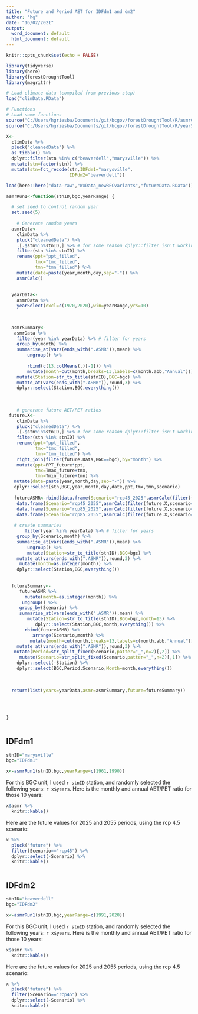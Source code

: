```yaml
---
title: "Future and Period AET for IDFdm1 and dm2"
author: "hg"
date: "16/02/2021"
output:
  word_document: default
  html_document: default
---
```


```r
knitr::opts_chunk$set(echo = FALSE)

library(tidyverse)
library(here)
library(forestDroughtTool)
library(magrittr)

# Load climate data (compiled from previous step)
load("climData.RData")

# Functions
# Load some functions
source("C:/Users/hgriesba/Documents/git/bcgov/forestDroughtTool/R/asmrCalc.R")
source("C:/Users/hgriesba/Documents/git/bcgov/forestDroughtTool/R/yearSelect.R")

X<-
  climData %>% 
  pluck("cleanedData") %>% 
  as_tibble() %>% 
  dplyr::filter(stn %in% c("beaverdell","marysville")) %>% 
  mutate(stn=factor(stn)) %>% 
  mutate(stn=fct_recode(stn,IDFdm1="marysville",
                        IDFdm2="beaverdell"))


```


```r

load(here::here("data-raw","WxData_newBECvariants","futureData.RData"))

```

```r

asmrRun1<-function(stnID,bgc,yearRange) {

  # set seed to control random year 
  set.seed(5)  
  
    # Generate random years
  asmrData<-
    climData %>% 
    pluck("cleanedData") %>% 
    .[.$stn%in%stnID,] %>% # for some reason dplyr::filter isn't working
    filter(stn %in% stnID) %>% 
    rename(ppt="ppt_filled",
           tmx="tmx_filled",
           tmn="tmn_filled") %>% 
    mutate(date=paste(year,month,day,sep="-")) %>% 
    asmrCalc()
  
  
  yearData<-
    asmrData %>% 
    yearSelect(excl=c(1970,2020),win=yearRange,yrs=10)
  

  
  asmrSummary<- 
   asmrData %>% 
    filter(year %in% yearData) %>% # filter for years
    group_by(month) %>% 
    summarise_at(vars(ends_with(".ASMR")),mean) %>%
        ungroup() %>%
    
        rbind(c(13,colMeans(.)[-1])) %>%
        mutate(month=cut(month,breaks=13,labels=c(month.abb,"Annual"))) %>% 
    mutate(Station=str_to_title(stnID),BGC=bgc) %>% 
    mutate_at(vars(ends_with(".ASMR")),round,3) %>% 
    dplyr::select(Station,BGC,everything()) 
  
  
  
    # generate future AET/PET ratios
 future.X<-
    climData %>% 
    pluck("cleanedData") %>% 
    .[.$stn%in%stnID,] %>% # for some reason dplyr::filter isn't working
    filter(stn %in% stnID) %>% 
    rename(ppt="ppt_filled",
           tmx="tmx_filled",
           tmn="tmn_filled") %>% 
    right_join(filter(future.Data,BGC==bgc),by="month") %>% 
    mutate(ppt=PPT_future*ppt,
           tmx=Tmax_future+tmx,
           tmn=Tmin_future+tmn) %>% 
   mutate(date=paste(year,month,day,sep="-")) %>% 
   dplyr::select(stn,BGC,year,month,day,date,ppt,tmx,tmn,scenario)
    
   futureASMR<-rbind(data.frame(Scenario="rcp45_2025",asmrCalc(filter(future.X,scenario=="2025_rcp45_dif"))),
    data.frame(Scenario="rcp45_2055",asmrCalc(filter(future.X,scenario=="2055_rcp45_dif"))),
    data.frame(Scenario="rcp85_2025",asmrCalc(filter(future.X,scenario=="2025_rcp85_dif"))),
    data.frame(Scenario="rcp85_2055",asmrCalc(filter(future.X,scenario=="2055_rcp85_dif")))) %>% 
   
   # create summaries
       filter(year %in% yearData) %>% # filter for years
    group_by(Scenario,month) %>% 
    summarise_at(vars(ends_with(".ASMR")),mean) %>%
        ungroup() %>%
        mutate(Station=str_to_title(stnID),BGC=bgc) %>% 
    mutate_at(vars(ends_with(".ASMR")),round,3) %>% 
     mutate(month=as.integer(month)) %>% 
    dplyr::select(Station,BGC,everything()) 
     
   
  futureSummary<- 
     futureASMR %>% 
       mutate(month=as.integer(month)) %>% 
      ungroup() %>% 
     group_by(Scenario) %>% 
     summarise_at(vars(ends_with(".ASMR")),mean) %>% 
        mutate(Station=str_to_title(stnID),BGC=bgc,month=13) %>%
           dplyr::select(Station,BGC,month,everything()) %>% 
       rbind(futureASMR) %>% 
          arrange(Scenario,month) %>% 
         mutate(month=cut(month,breaks=13,labels=c(month.abb,"Annual"))) %>% 
    mutate_at(vars(ends_with(".ASMR")),round,3) %>% 
   mutate(Period=str_split_fixed(Scenario,patter="_",n=2)[,2]) %>% 
     mutate(Scenario=str_split_fixed(Scenario,patter="_",n=2)[,1]) %>% 
    dplyr::select(-Station) %>% 
    dplyr::select(BGC,Period,Scenario,Month=month,everything())
 
  
  
  return(list(years=yearData,asmr=asmrSummary,future=futureSummary))
 

  
  
}
  


```



## IDFdm1

```r
stnID="marysville"
bgc="IDFdm1"

x<-asmrRun1(stnID,bgc,yearRange=c(1961,1990))

```


For this BGC unit, I used `r stnID` station, and randomly selected the following years: `r x$years`.  Here is the monthly and annual AET/PET ratio for those 10 years:

```r

x$asmr %>% 
  knitr::kable()

```

Here are the future values for 2025 and 2055 periods, using the rcp 4.5 scenario:

```r

x %>% 
  pluck("future") %>% 
  filter(Scenario=="rcp45") %>% 
  dplyr::select(-Scenario) %>% 
  knitr::kable()



```



## IDFdm2


```r
stnID="beaverdell"
bgc="IDFdm2"

x<-asmrRun1(stnID,bgc,yearRange=c(1991,2020))

```

For this BGC unit, I used `r stnID` station, and randomly selected the following years: `r x$years`.  Here is the monthly and annual AET/PET ratio for those 10 years:

```r

x$asmr %>% 
  knitr::kable()

```


Here are the future values for 2025 and 2055 periods, using the rcp 4.5 scenario:

```r

x %>% 
  pluck("future") %>% 
  filter(Scenario=="rcp45") %>% 
  dplyr::select(-Scenario) %>% 
  knitr::kable()



```
